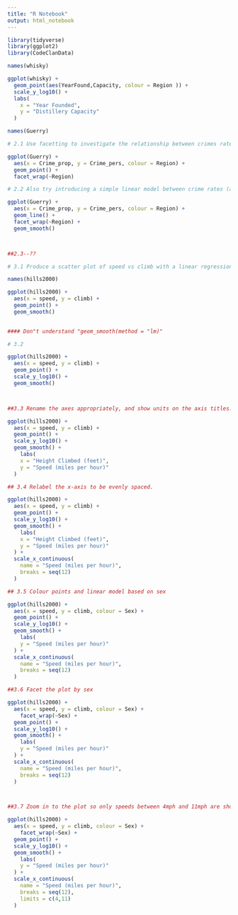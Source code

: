 ```yaml
---
title: "R Notebook"
output: html_notebook
---
```


```r
library(tidyverse)
library(ggplot2)
library(CodeClanData)
```

```r
names(whisky)
```


```r
ggplot(whisky) +
  geom_point(aes(YearFound,Capacity, colour = Region )) +
  scale_y_log10() +
  labs(
    x = "Year Founded",
    y = "Distillery Capacity"
  )
```


```r

names(Guerry)

```


```r

# 2.1 Use facetting to investigate the relationship between crimes rates against property vs against persons, and how they differ between regions.

ggplot(Guerry) + 
  aes(x = Crime_prop, y = Crime_pers, colour = Region) +
  geom_point() +
  facet_wrap(~Region)
```


```r
# 2.2 Also try introducing a simple linear model between crime rates (and an error ribbon) using geom_smooth() to each facet.

ggplot(Guerry) + 
  aes(x = Crime_prop, y = Crime_pers, colour = Region) +
  geom_line() +
  facet_wrap(~Region) +
  geom_smooth()




```



```r

##2.3--??


```


```r
# 3.1 Produce a scatter plot of speed vs climb with a linear regression model fitted to the data using geom_smooth(method = "lm)

names(hills2000)

ggplot(hills2000) + 
  aes(x = speed, y = climb) +
  geom_point() +
  geom_smooth()
  

#### Don"t understand "geom_smooth(method = "lm)"

```


```r
# 3.2 

ggplot(hills2000) + 
  aes(x = speed, y = climb) +
  geom_point() +
  scale_y_log10() +
  geom_smooth()




```


```r

##3.3 Rename the axes appropriately, and show units on the axis titles.

ggplot(hills2000) + 
  aes(x = speed, y = climb) +
  geom_point() +
  scale_y_log10() +
  geom_smooth() +
    labs(
    x = "Height Climbed (feet)",
    y = "Speed (miles per hour)"
  )

```


```r

## 3.4 Relabel the x-axis to be evenly spaced.

ggplot(hills2000) + 
  aes(x = speed, y = climb) +
  geom_point() +
  scale_y_log10() +
  geom_smooth() +
    labs(
    x = "Height Climbed (feet)",
    y = "Speed (miles per hour)"
  ) +
  scale_x_continuous(
    name = "Speed (miles per hour)",
    breaks = seq(12)
  )


```


```r
## 3.5 Colour points and linear model based on sex

ggplot(hills2000) + 
  aes(x = speed, y = climb, colour = Sex) +
  geom_point() +
  scale_y_log10() +
  geom_smooth() +
    labs(
    y = "Speed (miles per hour)"
  ) +
  scale_x_continuous(
    name = "Speed (miles per hour)",
    breaks = seq(12)
  )


```


```r

##3.6 Facet the plot by sex

ggplot(hills2000) + 
  aes(x = speed, y = climb, colour = Sex) +
    facet_wrap(~Sex) +
  geom_point() +
  scale_y_log10() +
  geom_smooth() +
    labs(
    y = "Speed (miles per hour)"
  ) +
  scale_x_continuous(
    name = "Speed (miles per hour)",
    breaks = seq(12)
  ) 




```


```r
##3.7 Zoom in to the plot so only speeds between 4mph and 11mph are shown. Be careful not to alter the linear model in doing so.

ggplot(hills2000) + 
  aes(x = speed, y = climb, colour = Sex) +
    facet_wrap(~Sex) +
  geom_point() +
  scale_y_log10() +
  geom_smooth() +
    labs(
    y = "Speed (miles per hour)"
  ) +
  scale_x_continuous(
    name = "Speed (miles per hour)",
    breaks = seq(12),
    limits = c(4,11)
  ) 


```

